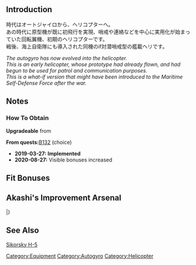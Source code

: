{{EquipmentInfo|326}}

==Introduction==
時代はオートジャイロから、ヘリコプターへ。<br>
あの時代に原型機が既に初飛行を実現、哨戒や連絡などを中心に実用化が始まっていた回転翼機、初期のヘリコプターです。<br>
戦後、海上自衛隊にも導入された同機のif対潜哨戒型の艦載ヘリです。

''The autogyro has now evolved into the helicopter.''<br>
''This is an early helicopter, whose prototype had already flown, and had begun to be used for patrol and communication purposes.''<br>
''This is a what-if version that might have been introduced to the Maritime Self-Defense Force after the war.''<br>

==Notes==
<div class="mw-collapsible"><h3>How To Obtain</h3>
<div class="mw-collapsible-content">
'''Upgradeable''' from {{Equipment/Link|O Type Observation Autogyro Kai Ni}}

'''From quests: '''[[Quests#B132|B132]] (choice)

</div></div>


<div class="mw-collapsible><h3>Updates History</h3>
<div class="mw-collapsible-content>
* '''2019-03-27:''' '''Implemented'''
* '''2020-08-27:''' Visible bonuses increased
</div></div>

==Fit Bonuses==
{{:S-51J/Bonuses}}

==Akashi's Improvement Arsenal==
{{AkashiWorkshop}}
{{AkashiWorkshopLine
|Name={{PAGENAME}}
|ItemType=Autogyro
|Fuel=200
|Ammo=80
|Steel=120
|Baux=390
|Mats0-5=8/9
|Mats6-9=9/10
|Mats10=50/80
|Screws0-5=7/7
|Screws6-9=7/9
|Screws10=10/20
|EquipConsume0-5=1x{{Seaplane|Zuiun}}
|EquipConsume6-9=1x{{YellowPlane|Saiun}}
|EquipConsume10=2x{{DepthCharge|Type 95 Depth Charge}}<br>1x{{AvMat}}
|Sun=H
|Sat=H
|2ndShip=[[Hyuuga#Second Upgrade|Hyuuga Kai Ni]]
|Notes=Upgrades to [[S-51J Kai]].
}}
|}

==See Also==
[[wikipedia:Sikorsky H-5|Sikorsky H-5]]
{{Equipmentlist}}
[[Category:Equipment]]
[[Category:Autogyro]]
[[Category:Helicopter]]